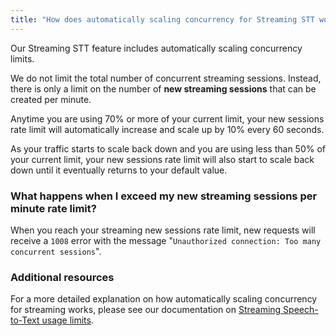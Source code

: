 ```yaml
---
title: "How does automatically scaling concurrency for Streaming STT work?"
---
```


Our Streaming STT feature includes automatically scaling concurrency limits.

We do not limit the total number of concurrent streaming sessions. Instead, there is only a limit on the number of **new streaming sessions** that can be created per minute.

Anytime you are using 70% or more of your current limit, your new sessions rate limit will automatically increase and scale up by 10% every 60 seconds.

As your traffic starts to scale back down and you are using less than 50% of your current limit, your new sessions rate limit will also start to scale back down until it eventually returns to your default value.

### What happens when I exceed my new streaming sessions per minute rate limit?

When you reach your streaming new sessions rate limit, new requests will receive a `1008` error with the message "`Unauthorized connection: Too many concurrent sessions`".

### Additional resources
For a more detailed explanation on how automatically scaling concurrency for streaming works, please see our documentation on [Streaming Speech-to-Text usage limits](/docs/deployment/account-management#streaming-speech-to-text-usage-limits).
